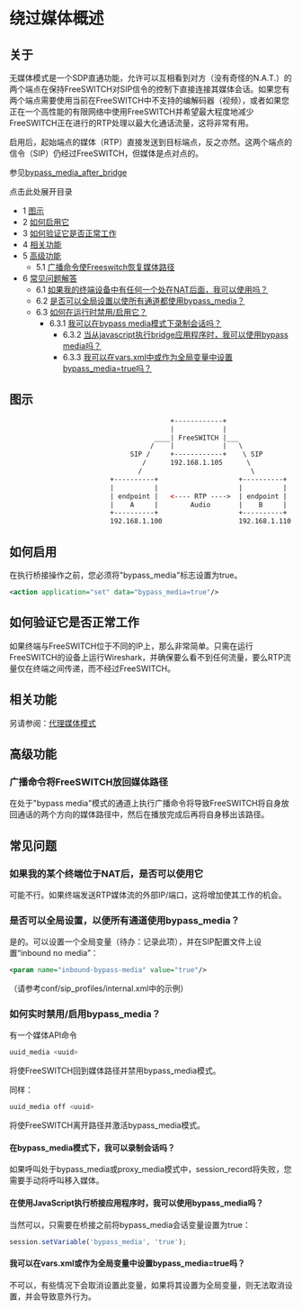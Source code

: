 # 绕过媒体概述

## 关于

无媒体模式是一个SDP直通功能，允许可以互相看到对方（没有奇怪的N.A.T.）的两个端点在保持FreeSWITCH对SIP信令的控制下直接连接其媒体会话。如果您有两个端点需要使用当前在FreeSWITCH中不支持的编解码器（视频），或者如果您正在一个高性能的有限网络中使用FreeSWITCH并希望最大程度地减少FreeSWITCH正在进行的RTP处理以最大化通话流量，这将非常有用。

启用后，起始端点的媒体（RTP）直接发送到目标端点，反之亦然。这两个端点的信令（SIP）仍经过FreeSWITCH，但媒体是点对点的。

参见[bypass\_media\_after\_bridge](../../Introduction/Variables/index.mdx#0-about)

点击此处展开目录

* 1 [图示](#diagram)
* 2 [如何启用它](#how-to-enable-it)
* 3 [如何验证它是否正常工作](#how-to-verify-that-it-is-working)
* 4 [相关功能](#related-features)
* 5 [高级功能](#advanced-features)  
   * 5.1 [广播命令使Freeswitch恢复媒体路径](#broadcast-command-puts-freeswitch-back-in-media-path)
* 6 [常见问题解答](#-freeswitch--bypass-media-overview-)  
   * 6.1 [如果我的终端设备中有任何一个处在NAT后面，我可以使用吗？](#can-i-use-it-if-any-of-my-endpoints-are-behind-nat)  
   * 6.2 [是否可以全局设置以使所有通道都使用bypass_media？](#can-it-be-set-globally-so-that-all-channels-use-bypass_media)  
   * 6.3 [如何在运行时禁用/启用它？](#how-to-disableenable-it-on-the-fly)  
      * 6.3.1 [我可以在bypass media模式下录制会话吗？](#can-i-record-sessions-in-bypass-media-mode)  
         * 6.3.2 [当从javascript执行bridge应用程序时，我可以使用bypass media吗？](#can-i-use-bypass-media-when-executing-the-bridge-application-from-a-javascript)  
         * 6.3.3 [我可以在vars.xml中或作为全局变量中设置bypass_media=true吗？](#can-i-set-bypass_mediatrue-in-varsxml-or-as-a-global-variable)

## 图示

```xml
                                        +------------+
                                        |            |
                                    ____| FreeSWITCH |___
                                   /    |            |   \
                              SIP /     +------------+    \ SIP
                                 /      192.168.1.105      \
                                /                           \
                         +----------+                    +----------+
                         |          |                    |          |
                         | endpoint |   <---- RTP ---->  | endpoint |
                         |    A     |        Audio       |    B     |
                         +----------+                    +----------+
                         192.168.1.100                   192.168.1.110
```

## 如何启用

在执行桥接操作之前，您必须将"bypass_media"标志设置为true。

```xml
<action application="set" data="bypass_media=true"/> 
```

## 如何验证它是否正常工作

如果终端与FreeSWITCH位于不同的IP上，那么非常简单。只需在运行FreeSWITCH的设备上运行Wireshark，并确保要么看不到任何流量，要么RTP流量仅在终端之间传递，而不经过FreeSWITCH。

## 相关功能

另请参阅：[代理媒体模式](../../Configuration/Proxy-Media_13173588.mdx#faqs)

## 高级功能

### 广播命令将FreeSWITCH放回媒体路径

在处于"bypass media"模式的通道上执行广播命令将导致FreeSWITCH将自身放回通话的两个方向的媒体路径中，然后在播放完成后再将自身移出该路径。

## 常见问题

### 如果我的某个终端位于NAT后，是否可以使用它

可能不行。如果终端发送RTP媒体流的外部IP/端口，这将增加使其工作的机会。

### 是否可以全局设置，以便所有通道使用bypass_media？

是的。可以设置一个全局变量（待办：记录此项），并在SIP配置文件上设置“inbound no media”：

```xml
<param name="inbound-bypass-media" value="true"/>
```

（请参考conf/sip\_profiles/internal.xml中的示例）

### 如何实时禁用/启用bypass_media？

有一个媒体API命令

```py
uuid_media <uuid>
```

将使FreeSWITCH回到媒体路径并禁用bypass_media模式。

同样：

```py
uuid_media off <uuid> 
```

将使FreeSWITCH离开路径并激活bypass_media模式。

#### 在bypass_media模式下，我可以录制会话吗？

如果呼叫处于bypass_media或proxy_media模式中，session_record将失败，您需要手动将呼叫移入媒体。

#### 在使用JavaScript执行桥接应用程序时，我可以使用bypass_media吗？

当然可以，只需要在桥接之前将bypass_media会话变量设置为true：

```js
session.setVariable('bypass_media', 'true');
```

#### 我可以在vars.xml或作为全局变量中设置bypass_media=true吗？

不可以，有些情况下会取消设置此变量，如果将其设置为全局变量，则无法取消设置，并会导致意外行为。